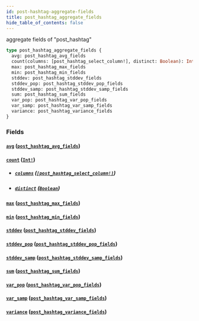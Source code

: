 ```yaml
---
id: post-hashtag-aggregate-fields
title: post_hashtag_aggregate_fields
hide_table_of_contents: false
---
```


aggregate fields of "post_hashtag"

```graphql
type post_hashtag_aggregate_fields {
  avg: post_hashtag_avg_fields
  count(columns: [post_hashtag_select_column!], distinct: Boolean): Int!
  max: post_hashtag_max_fields
  min: post_hashtag_min_fields
  stddev: post_hashtag_stddev_fields
  stddev_pop: post_hashtag_stddev_pop_fields
  stddev_samp: post_hashtag_stddev_samp_fields
  sum: post_hashtag_sum_fields
  var_pop: post_hashtag_var_pop_fields
  var_samp: post_hashtag_var_samp_fields
  variance: post_hashtag_variance_fields
}
```

### Fields

#### [`avg`](#) ([`post_hashtag_avg_fields`](../objects/post-hashtag-avg-fields))

#### [`count`](#) ([`Int!`](../scalars/int))

- ##### [`columns`](#) ([`[post_hashtag_select_column!]`](../enums/post-hashtag-select-column))

- ##### [`distinct`](#) ([`Boolean`](../scalars/boolean))

#### [`max`](#) ([`post_hashtag_max_fields`](../objects/post-hashtag-max-fields))

#### [`min`](#) ([`post_hashtag_min_fields`](../objects/post-hashtag-min-fields))

#### [`stddev`](#) ([`post_hashtag_stddev_fields`](../objects/post-hashtag-stddev-fields))

#### [`stddev_pop`](#) ([`post_hashtag_stddev_pop_fields`](../objects/post-hashtag-stddev-pop-fields))

#### [`stddev_samp`](#) ([`post_hashtag_stddev_samp_fields`](../objects/post-hashtag-stddev-samp-fields))

#### [`sum`](#) ([`post_hashtag_sum_fields`](../objects/post-hashtag-sum-fields))

#### [`var_pop`](#) ([`post_hashtag_var_pop_fields`](../objects/post-hashtag-var-pop-fields))

#### [`var_samp`](#) ([`post_hashtag_var_samp_fields`](../objects/post-hashtag-var-samp-fields))

#### [`variance`](#) ([`post_hashtag_variance_fields`](../objects/post-hashtag-variance-fields))
